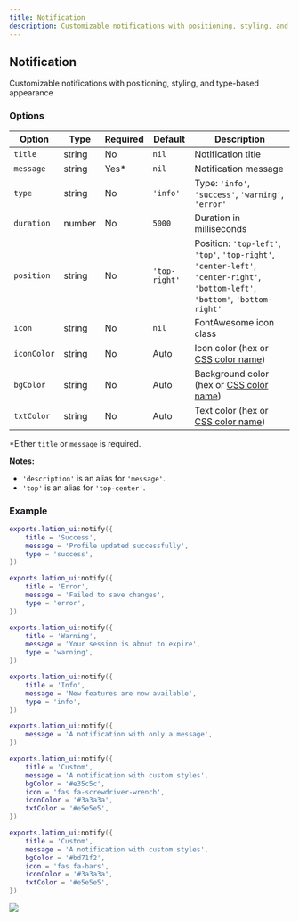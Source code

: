 ```yaml
---
title: Notification
description: Customizable notifications with positioning, styling, and type-based appearance
---
```


## Notification

Customizable notifications with positioning, styling, and type-based appearance

### Options

| Option | Type | Required | Default | Description |
|--------|------|----------|---------|-------------|
| `title` | string | No | `nil` | Notification title |
| `message` | string | Yes* | `nil` | Notification message |
| `type` | string | No | `'info'` | Type: `'info'`, `'success'`, `'warning'`, `'error'` |
| `duration` | number | No | `5000` | Duration in milliseconds |
| `position` | string | No | `'top-right'` | Position: `'top-left'`, `'top'`, `'top-right'`, `'center-left'`, `'center-right'`, `'bottom-left'`, `'bottom'`, `'bottom-right'` |
| `icon` | string | No | `nil` | FontAwesome icon class |
| `iconColor` | string | No | Auto | Icon color (hex or [CSS color name](https://htmlcolorcodes.com/color-names/)) |
| `bgColor` | string | No | Auto | Background color (hex or [CSS color name](https://htmlcolorcodes.com/color-names/)) |
| `txtColor` | string | No | Auto | Text color (hex or [CSS color name](https://htmlcolorcodes.com/color-names/)) |

*Either `title` or `message` is required.

**Notes:** 
- `'description'` is an alias for `'message'`.
- `'top'` is an alias for `'top-center'`.

### Example

```lua copy
exports.lation_ui:notify({
    title = 'Success',
    message = 'Profile updated successfully',
    type = 'success',
})

exports.lation_ui:notify({
    title = 'Error',
    message = 'Failed to save changes',
    type = 'error',
})

exports.lation_ui:notify({
    title = 'Warning',
    message = 'Your session is about to expire',
    type = 'warning',
})

exports.lation_ui:notify({
    title = 'Info',
    message = 'New features are now available',
    type = 'info',
})

exports.lation_ui:notify({
    message = 'A notification with only a message',
})

exports.lation_ui:notify({
    title = 'Custom',
    message = 'A notification with custom styles',
    bgColor = '#e35c5c',
    icon = 'fas fa-screwdriver-wrench',
    iconColor = '#3a3a3a',
    txtColor = '#e5e5e5',
})

exports.lation_ui:notify({
    title = 'Custom',
    message = 'A notification with custom styles',
    bgColor = '#bd71f2',
    icon = 'fas fa-bars',
    iconColor = '#3a3a3a',
    txtColor = '#e5e5e5',
})
```

![](https://img.lationscripts.com/docs/ui/notifications/notification-example.webp)